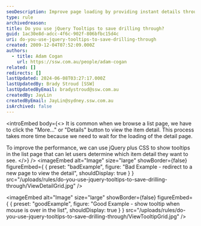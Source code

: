 ```yaml
---
seoDescription: Improve page loading by providing instant details through jQuery tooltips, saving users time and effort.
type: rule
archivedreason:
title: Do you use jQuery Tooltips to save drilling through?
guid: 1ac30e8d-adcc-4f6c-902f-806bfbc15d4c
uri: do-you-use-jquery-tooltips-to-save-drilling-through
created: 2009-12-04T07:52:09.000Z
authors:
  - title: Adam Cogan
    url: https://ssw.com.au/people/adam-cogan
related: []
redirects: []
lastUpdated: 2024-06-08T03:27:17.000Z
lastUpdatedBy: Brady Stroud [SSW]
lastUpdatedByEmail: bradystroud@ssw.com.au
createdBy: JayLin
createdByEmail: JayLin@sydney.ssw.com.au
isArchived: false
---
```


<introEmbed
  body={<>
It is common when we browse a list page, we have to click the "More..." or "Details" button to view the item detail. This process takes more time because we need to wait for the loading of the detail page.

To improve the performance, we can use jQuery plus CSS to show tooltips in the list page that can let users determine which item detail they want to see.
  </>}
/>
<imageEmbed
  alt="Image"
  size="large"
  showBorder={false}
  figureEmbed={ {
    preset: "badExample",
    figure: "Bad Example - redirect to a new page to view the detail",
    shouldDisplay: true
  } }
  src="/uploads/rules/do-you-use-jquery-tooltips-to-save-drilling-through/ViewDetailGrid.jpg"
/>

<imageEmbed
  alt="Image"
  size="large"
  showBorder={false}
  figureEmbed={ {
    preset: "goodExample",
    figure: "Good Example - show tooltip when mouse is over in the list",
    shouldDisplay: true
  } }
  src="/uploads/rules/do-you-use-jquery-tooltips-to-save-drilling-through/ViewTooltipGrid.jpg"
/>
